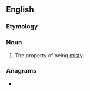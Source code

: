 ==English==

===Etymology===
{{suffix|en|misty|ness}}

===Noun===
{{en-noun|~|es}}

# The property of being [[misty]].

===Anagrams===
* {{anagrams|en|a=eiimnssst|seminists}}